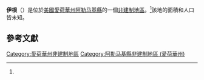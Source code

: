 {{noteTA
|G1=USState
|G2=地名
|G3=Unit
}}
{{Infobox settlement
|official_name            = 伊根
|native_name              = Egan
|settlement_type          = [[非建制地區|非建制地區]]
|image_skyline            = 
|imagesize                = 
|pushpin_map              = USA Iowa
|pushpin_label            = 伊根
|pushpin_label_position   = top
|pushpin_map_caption      = 伊根在愛荷華州的位置
|subdivision_type         = [[世界政區索引|國家]]
|subdivision_type1        = [[美国州份|州份]]
|subdivision_type2        = [[愛荷華州行政区划|縣]]
|subdivision_name         = [[美国|美国]]
|subdivision_name1        = [[愛荷華州|愛荷華州]]
|subdivision_name2        = [[阿勒马基縣_(愛荷華州)|阿勒马基縣]]
|elevation_ft             = 1138
|area_total_km2           = 
|area_total_sq_mi         = 
|area_land_km2            = 
|area_land_sq_mi          = 
|area_water_km2           = 
|area_water_sq_mi         = 
|population_as_of         = 
|population_footnotes     = 
|population_total         = 
|population_metro         = 
|population_density_km2   = 
|population_density_sq_mi = 
|timezone                 = [[北美中部時區|北美中部時區]]
|utc_offset               = -6
|coordinates              = {{coord|43|09|24|N|91|17|22|W|region:US-IA|display=inline,title}}
| coor_pinpoint           = 
| coordinates_footnotes   = 
|timezone_DST             = CDT
|utc_offset_DST           = -5
|area_code                = {{link-en|电话区号563|Area code 563|563}}
|blank_name = [[地名信息系统|GNIS ID]]
|blank_info = 464531<ref name="gnis">{{cite gnis|464531|name=Egan}}</ref>
}}
'''伊根'''（{{lang-en|Egan}}）是位於[[美國|美國]][[愛荷華州|愛荷華州]][[阿勒马基縣_(愛荷華州)|阿勒马基縣]]的一個[[非建制地區|非建制地區]]。<ref name="gnis"/>該地的面積和人口皆未知。

== 參考文獻 ==
{{reflist}}

{{阿勒马基縣 (愛荷華州)}}
[[Category:愛荷華州非建制地區|Category:愛荷華州非建制地區]]
[[Category:阿勒马基縣非建制地區_(愛荷華州)|Category:阿勒马基縣非建制地區 (愛荷華州)]]

{{Iowa-geo-stub}}